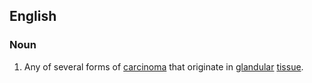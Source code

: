 ==English==

===Noun===
{{wikipedia}}
{{en-noun}}

#{{medicine}} Any of several forms of [[carcinoma]] that originate in [[glandular]] [[tissue]].